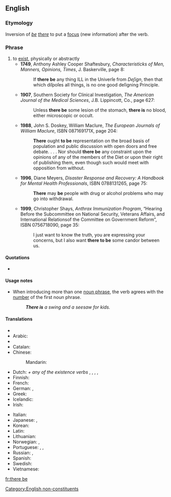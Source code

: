 {{rfd}}
==English==

===Etymology===
Inversion of ''[[be]] [[there]]'' to put a [[focus]] (new information) after the verb.

===Phrase===
{{en-verb|head=[[there]] to [[be]]|''singular'' '''[[there is]]''', ''plural'' '''[[there are]]'''|there being|''singular'' '''[[there was]]''', ''plural'' '''[[there were]]'''|''singular'' '''[[there has been]]''', ''plural'' '''[[there have been]]'''}}

# to [[exist]], physically or abstractly
#* '''1749''',  Anthony Ashley Cooper Shaftesbury, ''Characteristicks of Men, Manners, Opinions, Times'', J. Baskerville, page 8:
#*: If '''there be''' any thing ILL in the Univerſe from ''Deſign'', then that which diſpoſes all things, is no one good deſigning Principle.
#* '''1907''', Southern Society for Clinical Investigation, ''The American Journal of the Medical Sciences'', J.B. Lippincott, Co., page 627:
#*: Unless '''there be''' some lesion of the stomach, '''there is''' no blood, either microscopic or occult.
#* '''1988''', John S. Doskey, William Maclure, ''The European Journals of William Maclure'', ISBN 087169171X, page 204:
#*: '''There''' ought '''to be''' representation on the broad basis of population and public discussion with open doors and free debate. . . . Nor should '''there be''' any constraint upon the opinions of any of the members of the Diet or upon their right of publishing them, even though such would meet with opposition from without.
#* '''1996''', Diane Meyers, ''Disaster Response and Recovery: A Handbook for Mental Health Professionals'', ISBN 0788131265, page 75:
#*: '''There''' may '''be''' people with drug or alcohol problems who may go into withdrawal.
#* '''1999''', Christopher Shays, ''Anthrax Immunization Program'', “Hearing Before the Subcommittee on National Security, Veterans Affairs, and International Relationsof the Committee on Government Reform”, ISBN 0756718090, page 35:
#*: I just want to know the truth, you are expressing your concerns, but I also want '''there to be''' some candor between us.

====Quotations====
* {{seeCites}}

====Usage notes====
* When introducing more than one [[noun phrase]], the verb agrees with the [[number]] of the first noun phrase.
*: '''''There is''' a swing and a seesaw for kids.''

====Translations====
{{trans-top|to exist}}
* {{trreq|Albanian}}
* Arabic: {{qualifier|passive}} {{t+|ar|وجد|tr=wujida|sc=Arab}}
* {{trreq|Bulgarian}}
* Catalan: {{t-|ca|haver-hi}}
* Chinese:
*: Mandarin: {{t-|cmn|有|tr=yǒu|sc=Hani}}
* Dutch: {{t|nl|er}} ''+ any of the existence verbs'' {{t|nl|zijn}}, {{t|nl|bestaan}}, {{t|nl|staan}}, {{t|nl|zitten}}, {{t|nl|liggen}}
* Finnish: {{t+|fi|olla}}
* French: {{t+|fr|y avoir}}
* German: , {{t-|de|es gibt}}
* Greek: {{t+|el|είμαι|tr=eímai|sc=Grek}}
* Icelandic: {{t+|is|vera}}
* Irish: {{t-|ga|bí ann}}
{{trans-mid}}
* Italian: {{t+|it|esserci}}
* Japanese: {{t+|ja|いる|tr=iru}} {{qualifier|animate}}, {{t+|ja|ある|tr=aru}} {{qualifier|inanimate}}
* Korean: {{t+|ko|있다|tr=itda|sc=Hang}}
* Latin: {{t+|la|sum}}
* Lithuanian: {{t-|lt|va būti}}
* Norwegian: {{t-|no|det er}}, {{t-|no|det finnes}}
* Portuguese: {{t+|pt|haver}}, {{t+|pt|existir}}, {{t+|pt|ter}}
* Russian: {{t+|ru|быть|tr=byt’|sc=Cyrl}},  {{t+|ru|иметься|tr=imét’sja|sc=Cyrl}}
* Spanish: {{t+|es|haber}}
* Swedish: {{t+|sv|finnas}}
* Vietnamese: {{t+|vi|có}}
{{trans-bottom}}

[[Category:English non-constituents]]
[[fr:there be]]